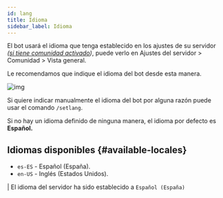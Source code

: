 ```yaml
---
id: lang
title: Idioma
sidebar_label: Idioma
---
```


El bot usará el idioma que tenga establecido en los ajustes de su servidor *([si tiene comunidad activado](https://support.discord.com/hc/es/articles/360047132851))*, puede verlo en Ajustes del servidor > Comunidad > Vista general.

Le recomendamos que indique el idioma del bot desde esta manera.

![img](https://i.imgur.com/otn7DBg.png)

Si quiere indicar manualmente el idioma del bot por alguna razón puede usar el comando `/setlang`.

Si no hay un idioma definido de ninguna manera, el idioma por defecto es **Español.**

## Idiomas disponibles {#available-locales}
* ``es-ES`` - Español (España).
* ``en-US`` - Inglés (Estados Unidos).

<DiscordMessages>
  <discord-message profile="bot">
    <discord-command slot="reply" profile="user" command="/setlang">
    </discord-command>
    <discord-custom-emoji name="checknew"></discord-custom-emoji> | El idioma del servidor ha sido establecido a <code>Español (España)</code>
  </discord-message>
</DiscordMessages>
